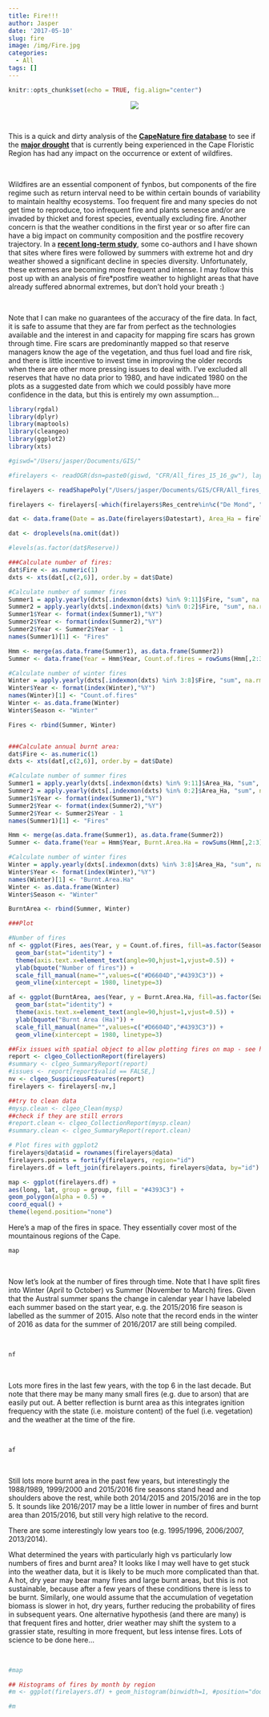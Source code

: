 ```yaml
---
title: Fire!!!
author: Jasper
date: '2017-05-10'
slug: fire
image: /img/Fire.jpg
categories:
  - All
tags: []
---
```


```r
knitr::opts_chunk$set(echo = TRUE, fig.align="center")
```


<center>![](/img/scienceinprogress/sip1.jpg)</center>

<br>

This is a quick and dirty analysis of the [**CapeNature fire database**](http://bgis.sanbi.org/Projects/Detail/168) to see if the [**major drought**](http://www.ecologi.st/post/2017-04-01-Langrivier/) that is currently being experienced in the Cape Floristic Region has had any impact on the occurrence or extent of wildfires.

<br>

Wildfires are an essential component of fynbos, but components of the fire regime such as return interval need to be within certain bounds of variability to maintain healthy ecosystems. Too frequent fire and many species do not get time to reproduce, too infrequent fire and plants senesce and/or are invaded by thicket and forest species, eventually excluding fire. Another concern is that the weather conditions in the first year or so after fire can have a big impact on community composition and the postfire recovery trajectory. In a [**recent long-term study**](http://www.ecologi.st/post/intensifying-postfire-weather-and-biological-invasion-drive-species-loss-in-fynbos/), some co-authors and I have shown that sites where fires were followed by summers with extreme hot and dry weather showed a significant decline in species diversity. Unfortunately, these extremes are becoming more frequent and intense. I may follow this post up with an analysis of fire*postfire weather to highlight areas that have already suffered abnormal extremes, but don't hold your breath :)

<br>

Note that I can make no guarantees of the accuracy of the fire data. In fact, it is safe to assume that they are far from perfect as the technologies available and the interest in and capacity for mapping fire scars has grown through time. Fire scars are predominantly mapped so that reserve managers know the age of the vegetation, and thus fuel load and fire risk, and there is little incentive to invest time in improving the older records when there are other more pressing issues to deal with. I've excluded all reserves that have no data prior to 1980, and have indicated 1980 on the plots as a suggested date from which we could possibly have more confidence in the data, but this is entirely my own assumption...

```r
library(rgdal)
library(dplyr)
library(maptools)
library(cleangeo)
library(ggplot2)
library(xts)

#giswd="/Users/jasper/Documents/GIS/"

#firelayers <- readOGR(dsn=paste0(giswd, "CFR/All_fires_15_16_gw"), layer="All_fires_15_16_gw", verbose = FALSE)

firelayers <- readShapePoly("/Users/jasper/Documents/GIS/CFR/All_fires_15_16_gw/All_fires_15_16_gw")

firelayers <- firelayers[-which(firelayers$Res_centre%in%c("De Mond", "Anysberg", "Geelkranz", "Goukamma", "Keurbooms", "Driftsands", "Ganzekraal", "Riverlands", "Robberg", "Matjiesrivier", "Walker Bay")),]

dat <- data.frame(Date = as.Date(firelayers$Datestart), Area_Ha = firelayers$Area_ha, Mountain = firelayers$Res_centre, Region = firelayers$Region, Reserve = firelayers$Res_name)

dat <- droplevels(na.omit(dat))

#levels(as.factor(dat$Reserve))

###Calculate number of fires:
dat$Fire <- as.numeric(1)
dxts <- xts(dat[,c(2,6)], order.by = dat$Date)

#Calculate number of summer fires
Summer1 = apply.yearly(dxts[.indexmon(dxts) %in% 9:11]$Fire, "sum", na.rm=F)  # last summer months for all years (note zero-based indexing!)
Summer2 = apply.yearly(dxts[.indexmon(dxts) %in% 0:2]$Fire, "sum", na.rm=F) 
Summer1$Year <- format(index(Summer1),"%Y")
Summer2$Year <- format(index(Summer2),"%Y")
Summer2$Year <- Summer2$Year - 1
names(Summer1)[1] <- "Fires"

Hmm <- merge(as.data.frame(Summer1), as.data.frame(Summer2))
Summer <- data.frame(Year = Hmm$Year, Count.of.fires = rowSums(Hmm[,2:3]), Season = "Summer")

#Calculate number of winter fires
Winter = apply.yearly(dxts[.indexmon(dxts) %in% 3:8]$Fire, "sum", na.rm=F) 
Winter$Year <- format(index(Winter),"%Y")
names(Winter)[1] <- "Count.of.fires"
Winter <- as.data.frame(Winter)
Winter$Season <- "Winter"

Fires <- rbind(Summer, Winter)


###Calculate annual burnt area:
dat$Fire <- as.numeric(1)
dxts <- xts(dat[,c(2,6)], order.by = dat$Date)

#Calculate number of summer fires
Summer1 = apply.yearly(dxts[.indexmon(dxts) %in% 9:11]$Area_Ha, "sum", na.rm=F)  # last summer months for all years (note zero-based indexing!)
Summer2 = apply.yearly(dxts[.indexmon(dxts) %in% 0:2]$Area_Ha, "sum", na.rm=F) 
Summer1$Year <- format(index(Summer1),"%Y")
Summer2$Year <- format(index(Summer2),"%Y")
Summer2$Year <- Summer2$Year - 1
names(Summer1)[1] <- "Fires"

Hmm <- merge(as.data.frame(Summer1), as.data.frame(Summer2))
Summer <- data.frame(Year = Hmm$Year, Burnt.Area.Ha = rowSums(Hmm[,2:3]), Season = "Summer")

#Calculate number of winter fires
Winter = apply.yearly(dxts[.indexmon(dxts) %in% 3:8]$Area_Ha, "sum", na.rm=F) 
Winter$Year <- format(index(Winter),"%Y")
names(Winter)[1] <- "Burnt.Area.Ha"
Winter <- as.data.frame(Winter)
Winter$Season <- "Winter"

BurntArea <- rbind(Summer, Winter)

###Plot

#Number of fires
nf <- ggplot(Fires, aes(Year, y = Count.of.fires, fill=as.factor(Season))) + 
  geom_bar(stat="identity") +
  theme(axis.text.x=element_text(angle=90,hjust=1,vjust=0.5)) +
  ylab(bquote("Number of fires")) +
  scale_fill_manual(name="",values=c("#D6604D","#4393C3")) +
  geom_vline(xintercept = 1980, linetype=3)

af <- ggplot(BurntArea, aes(Year, y = Burnt.Area.Ha, fill=as.factor(Season))) + 
  geom_bar(stat="identity") +
  theme(axis.text.x=element_text(angle=90,hjust=1,vjust=0.5)) +
  ylab(bquote("Burnt Area (Ha)")) +
  scale_fill_manual(name="",values=c("#D6604D","#4393C3")) +
  geom_vline(xintercept = 1980, linetype=3)

##Fix issues with spatial object to allow plotting fires on map - see https://gis.stackexchange.com/questions/113964/fixing-orphaned-holes-in-r
report <- clgeo_CollectionReport(firelayers)
#summary <- clgeo_SummaryReport(report)
#issues <- report[report$valid == FALSE,]
nv <- clgeo_SuspiciousFeatures(report)
firelayers <- firelayers[-nv,]

##try to clean data
#mysp.clean <- clgeo_Clean(mysp)
##check if they are still errors
#report.clean <- clgeo_CollectionReport(mysp.clean)
#summary.clean <- clgeo_SummaryReport(report.clean)

# Plot fires with ggplot2
firelayers@data$id = rownames(firelayers@data)
firelayers.points = fortify(firelayers, region="id")
firelayers.df = left_join(firelayers.points, firelayers@data, by="id")

map <- ggplot(firelayers.df) + 
aes(long, lat, group = group, fill = "#4393C3") + 
geom_polygon(alpha = 0.5) +
coord_equal() + 
theme(legend.position="none")
```

Here's a map of the fires in space. They essentially cover most of the mountainous regions of the Cape.

```r
map
```

<br>

Now let's look at the number of fires through time. Note that I have split fires into Winter (April to October) vs Summer (November to March) fires. Given that the Austral summer spans the change in calendar year I have labeled each summer based on the start year, e.g. the 2015/2016 fire season is labelled as the summer of 2015. Also note that the record ends in the winter of 2016 as data for the summer of 2016/2017 are still being compiled.

<br>

```r
nf
```

<br>

Lots more fires in the last few years, with the top 6 in the last decade. But note that there may be many many small fires (e.g. due to arson) that are easily put out. A better reflection is burnt area as this integrates ignition frequency with the state (i.e. moisture content) of the fuel (i.e. vegetation) and the weather at the time of the fire.

<br>

```r
af
```

<br>

Still lots more burnt area in the past few years, but interestingly the 1988/1989, 1999/2000 and 2015/2016 fire seasons stand head and shoulders above the rest, while both 2014/2015 and 2015/2016 are in the top 5. It sounds like 2016/2017 may be a little lower in number of fires and burnt area than 2015/2016, but still very high relative to the record.

There are some interestingly low years too (e.g. 1995/1996, 2006/2007, 2013/2014). 

What determined the years with particularly high vs particularly low numbers of fires and burnt area? It looks like I may well have to get stuck into the weather data, but it is likely to be much more complicated than that. A hot, dry year may bear many fires and large burnt areas, but this is not sustainable, because after a few years of these conditions there is less to be burnt. Similarly, one would assume that the accumulation of vegetation biomass is slower in hot, dry years, further reducing the probability of fires in subsequent years. One alternative hypothesis (and there are many) is that frequent fires and hotter, drier weather may shift the system to a grassier state, resulting in more frequent, but less intense fires. Lots of science to be done here...

<br>

```r
#map

## Histograms of fires by month by region
#m <- ggplot(firelayers.df) + geom_histogram(binwidth=1, #position="dodge", aes(x=Month, fill=Region))

#m
```

